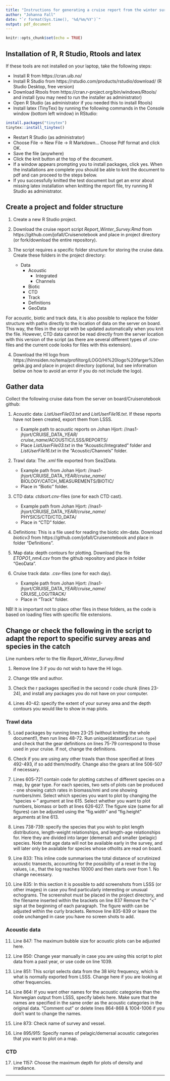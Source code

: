 ```yaml
---
title: "Instructions for generating a cruise report from the winter survey"
author: "Johanna Fall"
date: "`r format(Sys.time(), '%d/%m/%Y')`"
output: pdf_document
---
```


```r
knitr::opts_chunk$set(echo = TRUE)
```

## Installation of R, R Studio, Rtools and latex

If these tools are not installed on your laptop, take the following steps:

* Install R from https://cran.uib.no/ 
* Install R Studio from https://rstudio.com/products/rstudio/download/ (R Studio Desktop, free version)
* Download Rtools from https://cran.r-project.org/bin/windows/Rtools/ and install (you may need to run the installer as administrator)
* Open R Studio (as administrator if you needed this to install Rtools)
* Install latex (TinyTex) by running the following commands in the Console window (bottom left window) in RStudio:

```r
install.packages("tinytex")
tinytex::install_tinytex()
```

* Restart R Studio (as administrator)
* Choose File -> New File -> R Markdown... Choose Pdf format and click OK.
* Save the file (anywhere)
* Click the knit button at the top of the document.
* If a window appears prompting you to install packages, click yes. When the installations are complete you should be able to knit the document to pdf and can proceed to the steps below.
* If you successfully knitted the test document but get an error about missing latex installation when knitting the report file, try running R Studio as administrator.

## Create a project and folder structure

1. Create a new R Studio project.

2. Download the cruise report script *Report_Winter_Survey.Rmd* from https://github.com/jofall/Cruisenotebook and place in project directory (or fork/download the entire repository).

3. The script requires a specific folder structure for storing the cruise data. Create these folders in the project directory:
   + Data
      + Acoustic
         + Integrated
         + Channels
      + Biotic
      + CTD
      + Track
      + Definitions
      + GeoData
   
For acoustic, biotic and track data, it is also possible to replace the folder structure with paths directly to the location of data on the server on board. This way, the files in the script with be updated automatically when you knit the file. However, CTD data cannot be read directly from the server location with this version of the script (as there are several different types of .cnv-files and the current code looks for files with this extension).

4. Download the HI logo from https://hinnsiden.no/tema/profiltorg/LOGO/HI%20logo%20farger%20engelsk.jpg and place in project directory (optional, but see information below on how to avoid an error if you do not include the logo).

## Gather data

Collect the following cruise data from the server on board/Cruisenotebook github:

1. Acoustic data: *ListUserFile03.txt* and *ListUserFile16.txt*. If these reports have not been created, export them from LSSS.
   + Example path to acoustic reports on Johan Hjort: //nas1-jhjort/CRUISE_DATA_*YEAR*/  
   *cruise_name*/ACOUSTIC/LSSS/REPORTS/
   + Place *ListUserFile03.txt* in the "Acoustic/Integrated" folder and *ListUserFile16.txt* in the "Acoustic/Channels" folder.

2. Trawl data: The *.xml* file exported from Sea2Data. 
   + Example path from Johan Hjort: //nas1-jhjort/CRUISE_DATA_*YEAR*/*cruise_name*/  
   BIOLOGY/CATCH_MEASUREMENTS/BIOTIC/
   + Place in "Biotic" folder.

3. CTD data: *ctdsort.cnv*-files (one for each CTD cast).
   + Example path from Johan Hjort: //nas1-jhjort/CRUISE_DATA_*YEAR*/*cruise_name*/  
   PHYSICS/CTD/CTD_DATA/
   + Place in "CTD" folder.

4. Definitions: This is a file used for reading the biotic xlm-data. Download *bioticv3* from https://github.com/jofall/Cruisenotebook and place in folder "Definitions".

5. Map data: depth contours for plotting. Download the file *ETOPO1_nm4.csv* from the github repository and place in folder "GeoData".

6. Cruise track data: .csv-files (one for each day).
   + Example path from Johan Hjort:
   //nas1-jhjort/CRUISE_DATA_*YEAR*/*cruise_name*/  
   CRUISE_LOG/TRACK/
   + Place in "Track" folder.

NB! It is important not to place other files in these folders, as the code is based on loading files with specific file extensions.

## Change or check the following in the script to adapt the report to specific survey areas and species in the catch

Line numbers refer to the file *Report_Winter_Survey.Rmd*

1. Remove line 3 if you do not wish to have the HI logo.

2. Change title and author.

3. Check the r packages specified in the second r code chunk (lines 23-24), and install any packages you do not have on your computer.

4. Lines 40-42: specify the extent of your survey area and the depth contours you would like to show in map plots.

### Trawl data

5. Load packages by running lines 23-25 (without knitting the whole document!), then run lines 48-72. Run unique(dataset$`Station type`) and check that the gear definitions on lines 75-79 correspond to those used in your cruise. If not, change the definitions.

6. Check if you are using any other trawls than those specified at lines 492-493, if so add them/modify. Change also the gears at line 506-507 if necessary.

7. Lines 605-721 contain code for plotting catches of different species on a map, by gear type. For each species, two sets of plots can be produced - one showing catch rates in biomass/nmi and one showing numbers/nmi. Select which species you want to plot by changing the "species <-" argument at line 615. Select whether you want to plot numbers, biomass or both at lines 626-627. The figure size (same for all figures) can be adjusted using the "fig.width" and "fig.height" arguments at line 613.

8. Lines 738-739: specify the species that you wish to plot length distributions, length-weight relationships, and length-age relationships for. Here they are divided into larger (demersal) and smaller (pelagic) species. Note that age data will not be available early in the survey, and will later only be available for species whose otholits are read on board.

9. Line 833: This inline code summarises the total distance of scrutinized acoustic transects, accounting for the possibility of a reset in the log values, i.e., that the log reaches 10000 and then starts over from 1. No change necessary.

10. Line 835: In this section it is possible to add screenshots from LSSS (or other images) in case you find particularly interesting or unusual echograms. The screenshot must be placed in the project directory, and the filename inserted within the brackets on line 837 Remove the "<" sign at the beginning of each paragraph. The figure width can be adjusted within the curly brackets. Remove line 835-839 or leave the code unchanged in case you have no screen shots to add.

### Acoustic data

11. Line 847: The maximum bubble size for acoustic plots can be adjusted here.

12. Line 850: Change year manually in case you are using this script to plot data from a past year, or use code on line 1039.

13. Line 851: This script selects data from the 38 kHz frequency, which is what is normally exported from LSSS. Change here if you are looking at other frequencies.

14. Line 864: If you want other names for the acoustic categories than the Norwegian output from LSSS, specify labels here. Make sure that the names are specified in the same order as the acoustic categories in the original data. "Comment out" or delete lines 864-868 & 1004-1006 if you don't want to change the names.

15. Line 873: Check name of survey and vessel.

16. Line 895/915: Specify names of pelagic/demersal acoustic categories that you want to plot on a map.

### CTD

17. Line 1157: Choose the maximum depth for plots of density and irradiance.

---
